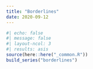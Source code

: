 ```yaml
---
title: "Borderlines"
date: 2020-09-12
---
```

  
```r
#| echo: false
#| message: false
#| layout-ncol: 3
#| results: asis
source(here::here("_common.R"))
build_series("borderlines")
```
